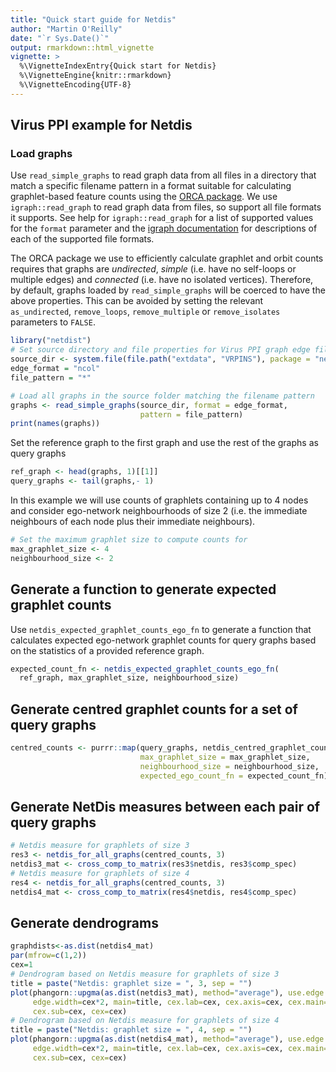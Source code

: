 ```yaml
---
title: "Quick start guide for Netdis"
author: "Martin O'Reilly"
date: "`r Sys.Date()`"
output: rmarkdown::html_vignette
vignette: >
  %\VignetteIndexEntry{Quick start for Netdis}
  %\VignetteEngine{knitr::rmarkdown}
  %\VignetteEncoding{UTF-8}
---
```


## Virus PPI example for Netdis

### Load graphs
Use `read_simple_graphs` to read graph data from all files in a directory that 
match a specific filename pattern in a format suitable for calculating 
graphlet-based feature counts using the 
[ORCA package](https://CRAN.R-project.org/package=orca).
We use `igraph::read_graph` to read graph data from files, so support
all file formats it supports. See help for `igraph::read_graph` for a list of 
supported values for the `format` parameter and the [igraph documentation](http://igraph.org/c/doc/igraph-Foreign.html#igraph_read_graph_edgelist)
for descriptions of each of the supported file formats.

The ORCA package we use to efficiently calculate graphlet and orbit counts 
requires that graphs are _undirected_, _simple_ (i.e. have no self-loops or 
multiple edges) and _connected_ (i.e. have no isolated vertices). Therefore, by
default, graphs loaded by `read_simple_graphs` will be coerced to have the above
properties. This can be avoided by setting the relevant `as_undirected`, 
`remove_loops`, `remove_multiple` or `remove_isolates` parameters to `FALSE`.
```r
library("netdist")
# Set source directory and file properties for Virus PPI graph edge files
source_dir <- system.file(file.path("extdata", "VRPINS"), package = "netdist")
edge_format = "ncol"
file_pattern = "*"

# Load all graphs in the source folder matching the filename pattern
graphs <- read_simple_graphs(source_dir, format = edge_format, 
                             pattern = file_pattern)
print(names(graphs))
```
Set the reference graph to the first graph and use the rest of the graphs as 
query graphs
```r
ref_graph <- head(graphs, 1)[[1]]
query_graphs <- tail(graphs,- 1)
```
In this example we will use counts of graphlets containing up to 4 nodes and 
consider ego-network neighbourhoods of size 2 (i.e. the immediate neighbours of 
each node plus their immediate neighbours). 
```r
# Set the maximum graphlet size to compute counts for
max_graphlet_size <- 4
neighbourhood_size <- 2
```

## Generate a function to generate expected graphlet counts
Use `netdis_expected_graphlet_counts_ego_fn` to generate a function that 
calculates expected ego-network graphlet counts for query graphs based on the 
statistics of a provided reference graph.

```r
expected_count_fn <- netdis_expected_graphlet_counts_ego_fn(
  ref_graph, max_graphlet_size, neighbourhood_size) 
```

## Generate centred graphlet counts for a set of query graphs
```r
centred_counts <- purrr::map(query_graphs, netdis_centred_graphlet_counts,
                             max_graphlet_size = max_graphlet_size, 
                             neighbourhood_size = neighbourhood_size,
                             expected_ego_count_fn = expected_count_fn)
```

## Generate NetDis measures between each pair of query graphs
```r
# Netdis measure for graphlets of size 3
res3 <- netdis_for_all_graphs(centred_counts, 3)
netdis3_mat <- cross_comp_to_matrix(res3$netdis, res3$comp_spec)
# Netdis measure for graphlets of size 4
res4 <- netdis_for_all_graphs(centred_counts, 3)
netdis4_mat <- cross_comp_to_matrix(res4$netdis, res4$comp_spec)
```

## Generate dendrograms
```r
graphdists<-as.dist(netdis4_mat)
par(mfrow=c(1,2))
cex=1
# Dendrogram based on Netdis measure for graphlets of size 3
title = paste("Netdis: graphlet size = ", 3, sep = "")
plot(phangorn::upgma(as.dist(netdis3_mat), method="average"), use.edge.length=FALSE, 
     edge.width=cex*2, main=title, cex.lab=cex, cex.axis=cex, cex.main=cex, 
     cex.sub=cex, cex=cex)
# Dendrogram based on Netdis measure for graphlets of size 4
title = paste("Netdis: graphlet size = ", 4, sep = "")
plot(phangorn::upgma(as.dist(netdis4_mat), method="average"), use.edge.length=FALSE, 
     edge.width=cex*2, main=title, cex.lab=cex, cex.axis=cex, cex.main=cex, 
     cex.sub=cex, cex=cex)

```